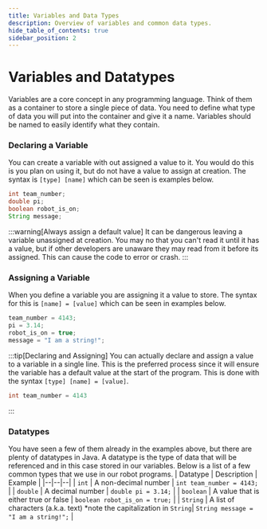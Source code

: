 ```yaml
---
title: Variables and Data Types
description: Overview of variables and common data types.
hide_table_of_contents: true
sidebar_position: 2
---
```


# Variables and Datatypes
Variables are a core concept in any programming language. Think of them as a container to store a single piece of data. You need to define what type of data you will put into the container and give it a name. Variables should be named to easily identify what they contain.

### Declaring a Variable
You can create a variable with out assigned a value to it. You would do this is you plan on using it, but do not have a value to assign at creation. The syntax is `[type] [name]` which can be seen is examples below.
```java
int team_number;
double pi;
boolean robot_is_on;
String message;
```
:::warning[Always assign a default value]
It can be dangerous leaving a variable unassigned at creation. You may no that you can't read it until it has a value, but if other developers are unaware they may read from it before its assigned. This can cause the code to error or crash.
:::

### Assigning a Variable
When you define a variable you are assigning it a value to store. The syntax for this is `[name] = [value]` which can be seen in examples below.
```java
team_number = 4143;
pi = 3.14;
robot_is_on = true;
message = "I am a string!";
```
:::tip[Declaring and Assigning]
You can actually declare and assign a value to a variable in a single line. This is the preferred process since it will ensure the variable has a default value at the start of the program. This is done with the syntax `[type] [name] = [value]`.
```java
int team_number = 4143
```
:::

### Datatypes
You have seen a few of them already in the examples above, but there are plenty of datatypes in Java. A datatype is the type of data that will be referenced and in this case stored in our variables. Below is a list of a few common types that we use in our robot programs.
| Datatype | Description | Example |
|--|--|--|
| `int` | A non-decimal number | `int team_number = 4143;` |
| `double` | A decimal number | `double pi = 3.14;` |
| `boolean` | A value that is either true or false | `boolean robot_is_on = true;` |
| `String` | A list of characters (a.k.a. text) *note the capitalization in `String`| `String message = "I am a string!";` |
